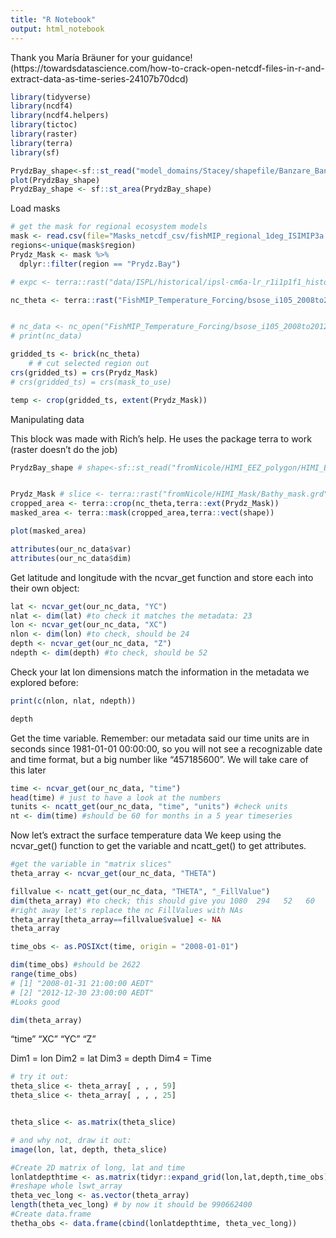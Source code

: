 ```yaml
---
title: "R Notebook"
output: html_notebook
---
```


Thank you María Bräuner for your guidance! (https://towardsdatascience.com/how-to-crack-open-netcdf-files-in-r-and-extract-data-as-time-series-24107b70dcd)

```r
library(tidyverse)
library(ncdf4)
library(ncdf4.helpers)
library(tictoc)
library(raster)
library(terra)
library(sf)
```

```r
PrydzBay_shape<-sf::st_read("model_domains/Stacey/shapefile/Banzare_Bank.shp") # the shape file of the area
plot(PrydzBay_shape)
PrydzBay_shape <- sf::st_area(PrydzBay_shape)
```


Load masks
```r
# get the mask for regional ecosystem models
mask <- read.csv(file="Masks_netcdf_csv/fishMIP_regional_1deg_ISIMIP3a.csv")
regions<-unique(mask$region)
Prydz_Mask <- mask %>% 
  dplyr::filter(region == "Prydz.Bay")

```

```r
# expc <- terra::rast("data/ISPL/historical/ipsl-cm6a-lr_r1i1p1f1_historical_expc-bot_onedeg_global_monthly_1850_2014.nc")

nc_theta <- terra::rast("FishMIP_Temperature_Forcing/bsose_i105_2008to2012_monthly_Theta.nc")


# nc_data <- nc_open("FishMIP_Temperature_Forcing/bsose_i105_2008to2012_monthly_Theta.nc")
# print(nc_data)
```


```r
gridded_ts <- brick(nc_theta)
    # # cut selected region out
crs(gridded_ts) = crs(Prydz_Mask)
# crs(gridded_ts) = crs(mask_to_use)

temp <- crop(gridded_ts, extent(Prydz_Mask))
```


Manipulating data

This block was made with Rich's help. He uses the package terra to work (raster doesn't do the job)
```r
PrydzBay_shape # shape<-sf::st_read("fromNicole/HIMI_EEZ_polygon/HIMI_EEZ_polygon.shp")


Prydz_Mask # slice <- terra::rast("fromNicole/HIMI_Mask/Bathy_mask.grd")
cropped_area <- terra::crop(nc_theta,terra::ext(Prydz_Mask))
masked_area <- terra::mask(cropped_area,terra::vect(shape))

plot(masked_area)

```




```r
attributes(our_nc_data$var)
attributes(our_nc_data$dim)
```

Get latitude and longitude with the ncvar_get function and store each into their own object:

```r
lat <- ncvar_get(our_nc_data, "YC")
nlat <- dim(lat) #to check it matches the metadata: 23
lon <- ncvar_get(our_nc_data, "XC")
nlon <- dim(lon) #to check, should be 24
depth <- ncvar_get(our_nc_data, "Z")
ndepth <- dim(depth) #to check, should be 52
```


Check your lat lon dimensions match the information in the metadata we explored before:

```r
print(c(nlon, nlat, ndepth))
```

```r
depth
```


Get the time variable. Remember: our metadata said our time units are in seconds since 1981-01-01 00:00:00, so you will not see a recognizable date and time format, but a big number like "457185600". We will take care of this later

```r
time <- ncvar_get(our_nc_data, "time")
head(time) # just to have a look at the numbers
tunits <- ncatt_get(our_nc_data, "time", "units") #check units
nt <- dim(time) #should be 60 for months in a 5 year timeseries
```


Now let’s extract the surface temperature data
We keep using the ncvar_get() function to get the variable and ncatt_get() to get attributes.

```r
#get the variable in "matrix slices"
theta_array <- ncvar_get(our_nc_data, "THETA") 

fillvalue <- ncatt_get(our_nc_data, "THETA", "_FillValue")
dim(theta_array) #to check; this should give you 1080  294   52   60
#right away let's replace the nc FillValues with NAs
theta_array[theta_array==fillvalue$value] <- NA
theta_array
```


```r
time_obs <- as.POSIXct(time, origin = "2008-01-01")

dim(time_obs) #should be 2622
range(time_obs)
# [1] "2008-01-31 21:00:00 AEDT" 
# [2] "2012-12-30 23:00:00 AEDT"
#Looks good
```


```r
dim(theta_array)
```

"time" "XC"   "YC"   "Z" 


Dim1 = lon
Dim2 = lat
Dim3 = depth
Dim4 = Time 

```r
# try it out:
theta_slice <- theta_array[ , , , 59] 
theta_slice <- theta_array[ , , , 25]


theta_slice <- as.matrix(theta_slice)

# and why not, draw it out:
image(lon, lat, depth, theta_slice)
```




```r
#Create 2D matrix of long, lat and time
lonlatdepthtime <- as.matrix(tidyr::expand_grid(lon,lat,depth,time_obs)) # this might take *several* minutes
#reshape whole lswt_array
theta_vec_long <- as.vector(theta_array)
length(theta_vec_long) # by now it should be 990662400
#Create data.frame
thetha_obs <- data.frame(cbind(lonlatdepthtime, theta_vec_long))
```







